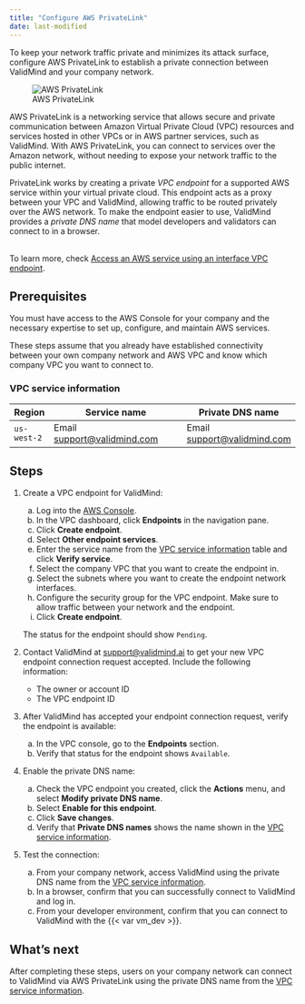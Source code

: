```yaml
---
title: "Configure AWS PrivateLink"
date: last-modified
---
```


To keep your network traffic private and minimizes its attack surface, configure AWS PrivateLink to establish a private connection between ValidMind and your company network.


![AWS PrivateLink](aws-privatelink.png)

AWS PrivateLink is a networking service that allows secure and private communication between Amazon Virtual Private Cloud (VPC) resources and services hosted in other VPCs or in AWS partner services, such as ValidMind. With AWS PrivateLink, you can connect to services over the Amazon network, without needing to expose your network traffic to the public internet.

PrivateLink works by creating a private _VPC endpoint_ for a supported AWS service within your virtual private cloud. This endpoint acts as a proxy between your VPC and ValidMind, allowing traffic to be routed privately over the AWS network. To make the endpoint easier to use, ValidMind provides a _private DNS name_ that model developers and validators can connect to in a browser.  

::: {.callout-important title="The responsibility of setting up a VPC endpoint for AWS PrivateLink falls to your IT department, such as the cloud engineering, infrastructure, or security teams."}
 <br>
To learn more, check [Access an AWS service using an interface VPC endpoint](https://docs.aws.amazon.com/vpc/latest/privatelink/create-interface-endpoint.html#create-interface-endpoint).
:::

## Prerequisites

You must have access to the AWS Console for your company and the necessary expertise to set up, configure, and maintain AWS services. 

These steps assume that you already have established connectivity between your own company network and AWS VPC and know which company VPC you want to connect to. 

### VPC service information

<!-- VM will provide one endpoint per region: us-east-1, us-west-2; eu-west-1; eu-central-1 
private.dev.vm.validmind.ai
private.prod.vm.validmind.ai

SOC 2 requires tracking access request for VPC endpoint
Recording: 46:00 FR InfoSec log in and set up endpoint > request pending, need to send endpoint ID and Owner (Account ID) to VM
51:00 VM login accept request pending for endpoint ID after verifying endpoint ID and Owner
56:00 FR InfoSec login
58:55 VM login to verify "Owner"
59:30 FR InfoSec login, verify the endpoint is available, enable private DNS names
1:03 FR Murat private DNS name is availabe, can log into the ValidMind UI
--->

| Region       | Service name                                            | Private DNS name             |
 ------------- | ------------------------------------------------------- | ---------------------------- |
| `us-west-2`    | Email <support@validmind.com> | Email <support@validmind.com> | 

<!--- | us-west-2    | com.amazonaws.vpce.us-west-2.vpce-svc-0b956fa3e03afa538 | [{{< var vm_ui_privatelink >}}]({{< var vm_ui_privatelink >}}) | --->
<!--- | us-east-1    | com.amazonaws.vpce.us-west-2.vpce-svc-0b956fa3e03afa538 | private.prod.vm.validmind.ai | --->
<!--- | eu-west-1    | com.amazonaws.vpce.us-west-2.vpce-svc-0b956fa3e03afa538 | private.prod.vm.validmind.ai | --->
<!--- | eu-central-1 | com.amazonaws.vpce.us-west-2.vpce-svc-0b956fa3e03afa538 | private.prod.vm.validmind.ai | --->

## Steps

1. Create a VPC endpoint for ValidMind:

   a. Log into the [AWS Console](https://aws.amazon.com/console/). 
   b. In the VPC dashboard, click **Endpoints** in the navigation pane.
   c. Click **Create endpoint**.
   d. Select **Other endpoint services**.
   e. Enter the service name from the [VPC service information](#vpc-service-information) table and click **Verify service**.
   f. Select the company VPC that you want to create the endpoint in.
   g. Select the subnets where you want to create the endpoint network interfaces.
   h. Configure the security group for the VPC endpoint. Make sure to allow traffic between your network and the endpoint.
   i. Click **Create endpoint**.

   The status for the endpoint should show `Pending`.

2. Contact ValidMind at [support@validmind.ai](mailto:support@validmind.ai?subject=VPC%20Endpoint%20Connection%20Request) to get your new VPC endpoint connection request accepted. Include the following information:

   - The owner or account ID
   - The VPC endpoint ID

3. After ValidMind has accepted your endpoint connection request, verify the endpoint is available:

   a. In the VPC console, go to the **Endpoints** section.
   b. Verify that status for the endpoint shows `Available`.

4. Enable the private DNS name:
   a. Check the VPC endpoint you created, click the **Actions** menu, and select **Modify private DNS name**.
   b. Select **Enable for this endpoint**.
   c. Click **Save changes**.
   d. Verify that **Private DNS names** shows the name shown in the [VPC service information](#vpc-service-information).

5. Test the connection:

   a. From your company network, access ValidMind using the private DNS name from the [VPC service information](#vpc-service-information).
   b. In a browser, confirm that you can successfully connect to ValidMind and log in.
   c. From your developer environment, confirm that you can connect to ValidMind with the {{< var vm_dev >}}.


<!---
## Troubleshooting

[Include any common issues or errors that may arise during the task and how to resolve them.]

--->

## What's next

After completing these steps, users on your company network can connect to ValidMind via AWS PrivateLink using the private DNS name from the [VPC service information](#vpc-service-information). 
